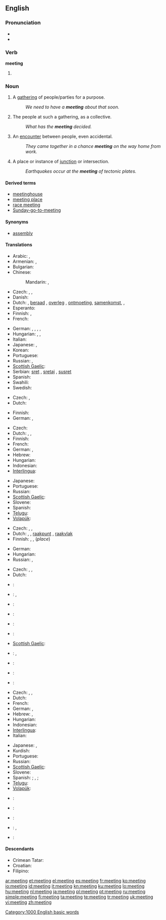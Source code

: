 ==English==

{{rank|physical|spring|troops|897|meeting|corner|spite|built}}

===Pronunciation===
* {{audio|en-us-meeting.ogg|Audio (US)}}
* {{rhymes|iːtɪŋ}}

===Verb===
'''meeting'''

# {{present participle of|[[meet]]}}

===Noun===
{{en-noun}}

# A [[gathering]] of people/parties for a purpose.
#: ''We need to have a '''meeting''' about that soon.''
# The people at such a gathering, as a collective.
#: ''What has the '''meeting''' decided.''
# An [[encounter]] between people, even accidental.
#: ''They came together in a chance '''meeting''' on the way home from work.''
# A place or instance of [[junction]] or intersection.
#: ''Earthquakes occur at the '''meeting''' of tectonic plates.''

====Derived terms====
* [[meetinghouse]]
* [[meeting place]]
* [[race meeting]]
* [[Sunday-go-to-meeting]]

====Synonyms====
* [[assembly]]

====Translations====
{{trans-top|gathering for a purpose}}
* Arabic: {{t-|ar|اجتماع|m|alt=اِجْتِماع|tr=ijtimaa3}}, {{t-|ar|مجلس|m|alt=مَجْلِس|tr=majlis}}
* Armenian: {{t-|hy|հավաքույթ|tr=havak’uyt’}},  {{t-|hy|ժողով|tr=žoġov}}
* Bulgarian: {{t+|bg|събрание|n|tr=sǎbranie}}
* Chinese:
*: Mandarin: {{t-|cmn|會議|sc=Hani}},  {{t-|cmn|会议|tr=huìyì|sc=Hani}}
* Czech: {{t-|cs|schůze|n}}, {{t-|cs|shromáždění|n}}, {{t-|cs|zasedání|n}}
* Danish: {{t+|da|møde|n}}
* Dutch: {{t+|nl|bijeenkomst|f}}, [[beraad]] {{n}}, [[overleg]] {{n}}, [[ontmoeting]], [[samenkomst]], {{t+|nl|vergadering|f}}, {{t+|nl|zitting|f}}
* Esperanto: {{t-|eo|kunveno|xs=Esperanto}}
* Finnish: {{t+|fi|kokous}}, {{t+|fi|palaveri}}
* French: {{t+|fr|réunion|f}}
{{trans-mid}}
* German: {{t+|de|Versammlung|f}},  {{t+|de|Besprechung|m}},  {{t+|de|Sitzung}},  {{t+|de|Beratung}},  {{t+|de|Zusammenkunft|f}}
* Hungarian: {{t+|hu|találkozó}}, {{t+|hu|megbeszélés}}, {{t+|hu|tárgyalás}}
* Italian: {{t+|it|riunione|f}}
* Japanese: {{t-|ja|会合|tr=かいごう, kaigō}},  {{t|ja|ミーティング|tr=mītingu}}
* Korean: {{t|ko|회합|tr=hoehap|sc=Hang}}
* Portuguese: {{t+|pt|reunião|f}}
* Russian: {{t+|ru|собрание|n|tr=sobránije}},  {{t+|ru|встреча|f|tr=vstréča}}
* [[Scottish Gaelic]]: {{t-|gd|coinneamh|f|xs=Scottish Gaelic}}
* Serbian: [[sret]] {{m}}, [[sretaj]] {{m}}, [[susret]] {{m}}
* Spanish: {{t+|es|reunión|f}}
* Swahili: {{t+|sw|mkutano|xs=Swahili}}
* Swedish: {{t+|sv|möte|n}}
{{trans-bottom}}

{{trans-top|people at such a gathering}}
* Czech: {{t-|cs|shromáždění|n}}, {{t-|cs|účastník|p|m|alt=účastníci}}
* Dutch: {{t+|nl|vergadering|f}}
{{trans-mid}}
* Finnish: {{t+|fi|kokous}}
* German: {{t+|de|Versammlung|f}},  {{t+|de|Teilnehmer|m}}
{{trans-bottom}}

{{trans-top|encounter between people}}
* Czech: {{t-|cs|setkání|n}}
* Dutch: {{t+|nl|vergadering|f}}, {{t+|nl|bijeenkomst|f}}, {{t-|nl|ontmoeting|f}}
* Finnish: {{t+|fi|tapaaminen}}
* French: {{t+|fr|rencontre|f}}
* German: {{t+|de|Treffen|n}},  {{t+|de|Zusammenkunft|f}}
* Hebrew: {{t|he|פגישה|f|tr=pgishá}}
* Hungarian: {{t+|hu|találkozás}}
* Indonesian: {{t-|id|temu|alt=pertemuan|xs=Indonesian}}
* [[Interlingua]]: {{t-|ia|incontro|xs=Interlingua}}
{{trans-mid}}
* Japanese: {{t+|ja|会|tr=[[かい]], kai}}
* Portuguese: {{t+|pt|encontro}}
* Russian: {{t+|ru|встреча|f|tr=vstreča}}
* [[Scottish Gaelic]]: {{t-|gd|coinneachadh|m|xs=Scottish Gaelic}}
* Slovene: {{t|sl|srečanje|n}}
* Spanish: {{t-|es|encuentro}}
* [[Telugu]]: {{t|te|సమావేశం|tr=samaavesham}}
* [[Volapük]]: {{t|vo|kolköm|xs=Volapük}}
{{trans-bottom}}

{{trans-top|place or instance of junction or intersection}}
* Czech: {{t-|cs|schůze|n}}, {{t-|cs|shromáždění|n}}, {{t-|cs|zasedání|n}}
* Dutch: {{t+|nl|samenkomst|f}}, {{t|nl|ontmoetingsplaats|f}}, [[raakpunt]] {{n}}, [[raakvlak]] {{n}}
* Finnish: {{t+|fi|sauma}}, {{t-|fi|yhtymäkohta}}, {{t-|fi|risteyskohta}} (''place'')
{{trans-mid}}
* German: {{t+|de|Treffpunkt|m}}
* Hungarian: {{t+|hu|találkozás}}
* Russian: {{t+|ru|стык|m|tr=styk}}, {{t|ru|пересечение|n|tr=peresečénije}}
{{trans-bottom}}

{{trans-top|agreed upon event which happens at a specified time and place}}
* Czech: {{t-|cs|schůze|n}}, {{t-|cs|shromáždění|n}}, {{t-|cs|zasedání|n}}
* Dutch: {{t+|nl|afspraak}}
* {{ttbc|German}}: {{t+|de|Treffen|n}}
* {{ttbc|Hebrew}}: {{t|he|פגישה|f|tr=pgishá}}, {{t+|he|ישיבה|f|tr=yeshivá}}
* {{ttbc|Interlingua}}: {{t-|ia|reunion|xs=Interlingua}}
* {{ttbc|Italian}}: {{t+|it|riunione|f}}
* {{ttbc|Kurdish}}: {{t|ku|کۆبونه‌وه‌|sc=ku-Arab}}
{{trans-mid}}
* {{ttbc|Portuguese}}: {{t+|pt|reunião|f}}
* [[Scottish Gaelic]]: {{t-|gd|coinneamh|f|xs=Scottish Gaelic}}
* {{ttbc|Slovene}}: {{t|sl|sestanek|m}}, {{t|sl|srečanje|n}}
* {{ttbc|Spanish}}: {{t+|es|reunión|f}}
* {{ttbc|Telugu}}: {{t|te|సమావేశం|tr=samaavesham}}
* {{ttbc|Volapük}}: {{t|vo|kobükam|xs=Volapük}}
{{trans-bottom}}

{{trans-top|gathering among business people to discuss their business}}
* Czech: {{t-|cs|schůze|n}}, {{t-|cs|shromáždění|n}}, {{t-|cs|zasedání|n}}
* Dutch: {{t+|nl|vergadering|f}}
* French: {{t+|fr|réunion|f}}
* German: {{t+|de|Sitzung|f}}, {{t+|de|Besprechung|f}}
* Hebrew: {{t|he|פגישה|f|tr=pgishá}}, {{t+|he|ישיבה|f|tr=yeshivá}}
* Hungarian: {{t+|hu|tárgyalás}}
* Indonesian: {{t|id|rapat|xs=Indonesian}}
* [[Interlingua]]: {{t-|ia|meeting|xs=Interlingua}}
* Italian: {{t+|it|riunione|f}}
{{trans-mid}}
* Japanese: {{t+|ja|会議|tr=[[かいぎ]], kaigi}}, {{t|ja|ミーティング|tr=mītingu}}
* Kurdish: {{t|ku|کۆبونه‌وه‌|sc=ku-Arab}}
* Portuguese: {{t+|pt|reunião|f}}
* Russian: {{t|ru|совещание|n|tr=soveščánije}}
* [[Scottish Gaelic]]: {{t-|gd|coinneamh|f|xs=Scottish Gaelic}}
* Slovene: {{t|sl|sestanek|m}}
* Spanish: {{t+|es|reunión|f}}; {{t-|es|mitin|m}}, {{t|es|mítin}} {{italbrac|Latin America}}; {{t+|es|junta|f}}
* [[Telugu]]: {{t|te|సమావేశం|tr=samaavesham}}
* [[Volapük]]: {{t|vo|büsidakolköm|xs=Volapük}}
{{trans-bottom}}

{{checktrans-top}}
* {{ttbc|Azeri}}: {{t|az|görüş|xs=Azeri}}
* {{ttbc|Chinese}}: {{t|cmn|会见|tr=huìjiàn|sc=Hans}}
{{checktrans-mid}}
* {{ttbc|Norwegian}}: {{t|no|møte}}
* {{ttbc|Thai}}: {{t|th|ประชุม|tr=bpràchoom}}, {{t|th|การสังสรรค์|tr=gaan săngsăn}}
* {{ttbc|Welsh}}: {{t|cy|cyfarfod|xs=Welsh}}
{{checktrans-bottom}}

====Descendants====
* Crimean Tatar: {{l|crh|miting}}
* Croatian: {{l|hr|miting}}
* Filipino: {{l|fil|miting}}

[[Category:1000 English basic words]]

[[ar:meeting]]
[[et:meeting]]
[[el:meeting]]
[[es:meeting]]
[[fr:meeting]]
[[ko:meeting]]
[[io:meeting]]
[[id:meeting]]
[[it:meeting]]
[[kn:meeting]]
[[ku:meeting]]
[[lo:meeting]]
[[hu:meeting]]
[[nl:meeting]]
[[ja:meeting]]
[[pl:meeting]]
[[pt:meeting]]
[[ru:meeting]]
[[simple:meeting]]
[[fi:meeting]]
[[ta:meeting]]
[[te:meeting]]
[[tr:meeting]]
[[uk:meeting]]
[[vi:meeting]]
[[zh:meeting]]